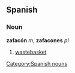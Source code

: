 == Spanish ==
=== Noun ===
'''zafacón''' ''m'', '''zafacones''' ''pl''
# [[wastebasket]]

[[Category:Spanish nouns]]